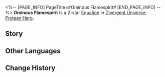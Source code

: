 <%-- [PAGE_INFO]
PageTitle=#Ominous Flamespirit#
[END_PAGE_INFO] --%>
{{Equation Infobox
|period   = Protean Hero
|rarity   = 2
|path1    = Destruction*4
|path2    = Nihility*2
|effect   = When ally targets deal "{{Trait|Blazar}}" DMG and if the enemy target is in any DoT state, the DMG multiplier of this instance of "{{Trait|Blazar}}" increases by {{Color|h|60%}} of the original multiplier. Every DoT type additionally increases this multiplier by {{Color|h|15%}}.
|mentions = Aquila; Thanatos; Zagreus
}}
'''Ominous Flamespirit''' is a 2-star [[Divergent Universe: Protean Hero/Equatoins|Equation]] in [[Divergent Universe: Protean Hero]].

==Story==
{{Description|Odressian is shrouded in crimson flames &mdash;<br />No one knows the origin of these fiery spirits.<br />At first, many dismiss them as just another of Zagreus' tricks.<br />But amidst their confusion, a relentless black tide sweeps in.<br />Oleinus, Ikaria, Handak...<br />Wherever these fiery spirits emerge, doom follows.<br />Some say the flames are Thanatos' breath, while others believe they are feathers of Aquila.<br />Yet, the only thing for sure is that everyone flees from them in terror.<br />From city gates to baths, markets, and beyond, they leave their ominous mark everywhere,<br />Causing panic, screams, and chaos.<br />The clock is ticking towards devastation.<br />Scholars at the Grove of Epiphany are determined to unravel the mystery,<br />But those fiery spirits vanish into thin air,<br />leaving a puzzle unsolved.}}
<!--
==Gameplay Notes==
* 
-->
==Other Languages==
{{Other Languages
|en   = Ominous Flamespirit
|zhs  = 噩兆火灵
|zht  = 噩兆火靈
|ja   = 凶兆の火霊
|ko   = 흉조의 불 유령
|es   = Espíritu ígneo ominoso
|fr   = Esprit de la flamme menaçante
|ru   = Зловещий дух пламени
|th   = เปลวไฟลางร้าย
|vi   = Hồn Lửa Tai Ương
|de   = Unheilvoller Flammengeist
|id   = Ominous Flamespirit
|pt   = Espírito das Chamas Sinistro
}}

==Change History==
{{Change History|3.1}}